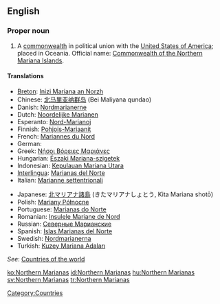 ==English==

===Proper noun===
{{infl|en|proper noun}}

# A [[commonwealth]] in political union with the [[United States of America]]; placed in Oceania. Official name: [[Commonwealth of the Northern Mariana Islands]].

====Translations====
{{trans-top|Northern Marianas}}
* [[Breton]]: [[Inizi Mariana an Norzh]]
* Chinese: [[北马里亚纳群岛]] (Bei Maliyana qundao)
* Danish: [[Nordmarianerne]]
* Dutch: [[Noordelijke Marianen]]
* Esperanto: [[Nord-Marianoj]]
* Finnish: [[Pohjois-Mariaanit]]
* French: [[Mariannes du Nord]]
* German: {{t-|de|Nördliche Marianen}}
* Greek: [[Νήσοι Βόρειες Μαριάνες]]
* Hungarian: [[Északi Mariana-szigetek]]
* Indonesian: [[Kepulauan Mariana Utara]]
* [[Interlingua]]: [[Marianas del Norte]]
* Italian: [[Marianne settentrionali]]
{{trans-mid}}
* Japanese: [[北マリアナ諸島]] (きたマリアナしょとう, Kita Mariana shotō)
* Polish: [[Mariany Północne]]
* Portuguese: [[Marianas do Norte]]
* Romanian: [[Insulele Mariane de Nord]]
* Russian: [[Северные Марианские]]
* Spanish: [[Islas Marianas del Norte]]
* Swedish: [[Nordmarianerna]]
* Turkish: [[Kuzey Mariana Adaları]]
{{trans-bottom}}
''See'': [[Appendix:Countries of the world|Countries of the world]]

[[Category:Countries]]

[[ko:Northern Marianas]]
[[id:Northern Marianas]]
[[hu:Northern Marianas]]
[[sv:Northern Marianas]]
[[tr:Northern Marianas]]